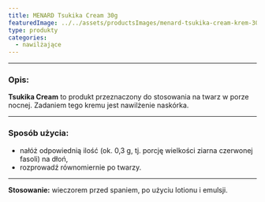 ```yaml
---
title: MENARD Tsukika Cream 30g
featuredImage: ../../assets/productsImages/menard-tsukika-cream-krem-30g.png
type: produkty
categories:
  - nawilżające
---
```



<Tsukika />

---

<h3>Opis:</h3>

**Tsukika Cream** to produkt przeznaczony do stosowania na twarz w porze nocnej. Zadaniem tego kremu jest nawilżenie naskórka.

---

### Sposób użycia:

- nałóż odpowiednią ilość (ok. 0,3 g, tj. porcję wielkości ziarna czerwonej fasoli) na dłoń,
- rozprowadź równomiernie po twarzy.

---

**Stosowanie:** wieczorem przed spaniem, po użyciu lotionu i emulsji.

